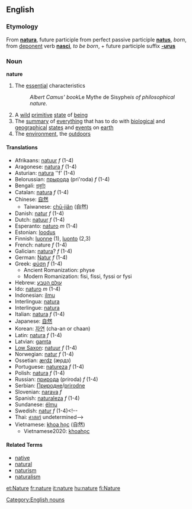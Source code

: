 ==English==

===Etymology===
From {{L.}} '''[[natura]]''', future participle from perfect passive participle '''[[natus]]''', ''born'', from [[deponent]] verb '''[[nasci]]''', ''to be born'', + future participle suffix '''[[-urus]]'''

===Noun===
'''nature'''
[[Category:English nouns]]
#The [[essential]] characteristics 
#:''Albert Camus' book ''Le Mythe de Sisyphe'' is of philosophical nature.''
#A [[wild]] [[primitive]] [[state]] of [[being]]
#The [[summary]] of [[everything]] that has to do with [[biological]] and [[geographical]] [[state|states]] and [[event|events]] on [[earth]]
#The [[environment]], the [[outdoors]]

====Translations====
*Afrikaans: [[natuur]] ''f'' (1-4)
*Aragonese: [[natura]] ''f'' (1-4)
*Asturian: [[natura]] ''f' (1-4)
*Belorussian: [[прырода]] (pri'roda) ''f'' (1-4)
*Bengali: [[প্রকৃতি]]<!-- ()-->
*Catalan: [[natura]] ''f'' (1-4)
*Chinese: [[自然]]
**Taiwanese: [[chū-jiân]] (自然)
*Danish: [[natur]] ''f'' (1-4)
*Dutch: [[natuur]] ''f'' (1-4)
*Esperanto: [[naturo]] ''m'' (1-4)
*Estonian: [[loodus]]
*Finnish: [[luonne]] (1), [[luonto]] (2,3)
*French: nature ''f'' (1-4)
*Galician: [[natura]]? ''f'' (1-4)
*German: [[Natur]] ''f'' (1-4)
*Greek: [[φύση]] ''f'' (1-4)
**Ancient Romanization: physe
**Modern Romanization: fisi, fissi, fyssi or fysi
*Hebrew: [[עולם הטבע]]<!--*Hebrew: [[teva]] This entry is in the incorrect script -->
*Ido: [[naturo]] ''m'' (1-4)
*Indonesian: [[ilmu]]
*Interlingua: [[natura]]
*Interlingue: [[natura]]
*Italian: [[natura]] ''f'' (1-4)
*Japanese: [[自然]]
*Korean: [[자연]] (cha-an or chaan)
*Latin: [[natura]] ''f'' (1-4)
*Latvian: [[gamta]]
*[[Low Saxon]]: [[natuur]] ''f'' (1-4)
*Norwegian: [[natur]] ''f'' (1-4)
*Ossetian: [[ærdz]] (æрдз)
*Portuguese: [[natureza]] ''f'' (1-4)
*Polish: [[natura]] ''f'' (1-4)
*Russian: [[природа]] (priroda) ''f'' (1-4)
*Serbian: [[Природне]]/[[prirodne]]
*Slovenian: [[narava]] ''f''
*Spanish: [[naturaleza]] ''f'' (1-4)
*Sundanese: [[élmu]]
*Swedish: [[natur]] ''f'' (1-4)<!--
*Thai: [[ศาสตร์]]  undetermined-->
*Vietnamese: [[khoa học]] (自然)
**Vietnamese2020: [[khoahọc]]

====Related Terms====
*[[native]]
*[[natural]]
*[[naturism]]
*[[naturalism]]

[[et:Nature]]
[[fr:nature]]
[[it:nature]]
[[hu:nature]]
[[fi:Nature]]
